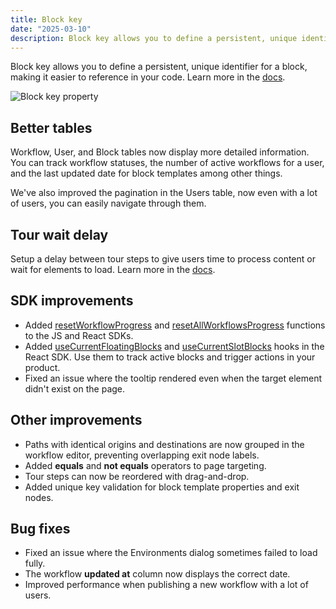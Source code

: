 ```yaml
---
title: Block key
date: "2025-03-10"
description: Block key allows you to define a persistent, unique identifier for a block, making it easier to reference in your code. We've also improved tables and added a tour wait delay.
---
```


Block key allows you to define a persistent, unique identifier for a block, making it easier to reference in your code. Learn more in the [docs](/docs/block-properties/block-key).

<Image
  src="/images/changelog/2025-03-10-block-key.png"
  alt="Block key property"
  width={1800}
  height={900}
/>

## Better tables

Workflow, User, and Block tables now display more detailed information. You can track workflow statuses, the number of active workflows for a user, and the last updated date for block templates among other things.

We've also improved the pagination in the Users table, now even with a lot of users, you can easily navigate through them.

## Tour wait delay

Setup a delay between tour steps to give users time to process content or wait for elements to load. Learn more in the [docs](/docs/tour-block#wait-property).

## SDK improvements

- Added [resetWorkflowProgress](/docs/react/reference#resetworkflowprogress) and [resetAllWorkflowsProgress](/docs/react/reference#resetallworkflowsprogress) functions to the JS and React SDKs.
- Added [useCurrentFloatingBlocks](/docs/react/reference#usecurrentfloatingblocks) and [useCurrentSlotBlocks](/docs/react/reference#usecurrentslotblocks) hooks in the React SDK. Use them to track active blocks and trigger actions in your product.
- Fixed an issue where the tooltip rendered even when the target element didn't exist on the page.

## Other improvements

- Paths with identical origins and destinations are now grouped in the workflow editor, preventing overlapping exit node labels.
- Added **equals** and **not equals** operators to page targeting.
- Tour steps can now be reordered with drag-and-drop.
- Added unique key validation for block template properties and exit nodes.

## Bug fixes

- Fixed an issue where the Environments dialog sometimes failed to load fully.
- The workflow **updated at** column now displays the correct date.
- Improved performance when publishing a new workflow with a lot of users.
